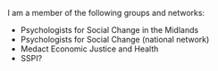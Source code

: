 I am a member of the following groups and networks:  

* Psychologists for Social Change in the Midlands
* Psychologists for Social Change (national network)
* Medact Economic Justice and Health
* SSPI?